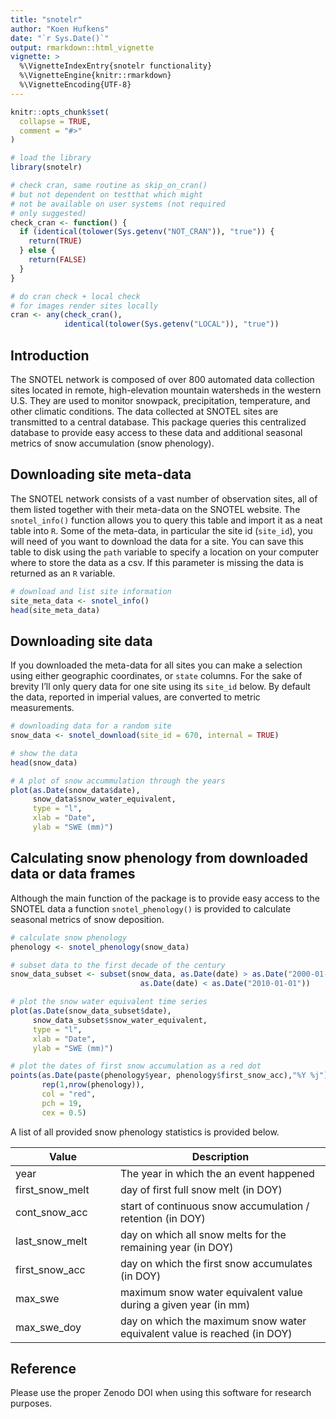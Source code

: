 ```yaml
---
title: "snotelr"
author: "Koen Hufkens"
date: "`r Sys.Date()`"
output: rmarkdown::html_vignette
vignette: >
  %\VignetteIndexEntry{snotelr functionality}
  %\VignetteEngine{knitr::rmarkdown}
  %\VignetteEncoding{UTF-8}
---
```


```r
knitr::opts_chunk$set(
  collapse = TRUE,
  comment = "#>"
)

# load the library
library(snotelr)

# check cran, same routine as skip_on_cran()
# but not dependent on testthat which might
# not be available on user systems (not required
# only suggested)
check_cran <- function() {
  if (identical(tolower(Sys.getenv("NOT_CRAN")), "true")) {
    return(TRUE)
  } else {
    return(FALSE)
  }
}

# do cran check + local check
# for images render sites locally
cran <- any(check_cran(),
            identical(tolower(Sys.getenv("LOCAL")), "true"))
```

## Introduction

The SNOTEL network is composed of over 800 automated data collection sites located in remote, high-elevation mountain watersheds in the western U.S. They are used to monitor snowpack, precipitation, temperature, and other climatic conditions. The data collected at SNOTEL sites are transmitted to a central database. This package queries this centralized database to provide easy access to these data and additional seasonal metrics of snow accumulation (snow phenology).

## Downloading site meta-data

The SNOTEL network consists of a vast number of observation sites, all of them listed together with their meta-data on the SNOTEL website. The `snotel_info()` function allows you to query this table and import it as a neat table into `R`. Some of the meta-data, in particular the site id (`site_id`), you will need of you want to download the data for a site. You can save this table to disk using the `path` variable to specify a location on your computer where to store the data as a csv. If this parameter is missing the data is returned as an `R` variable.

```r
# download and list site information
site_meta_data <- snotel_info()
head(site_meta_data)
```

## Downloading site data

If you downloaded the meta-data for all sites you can make a selection using either geographic coordinates, or `state` columns. For the sake of brevity I'll only query data for one site using its `site_id` below. By default the data, reported in imperial values, are converted to metric measurements.

```r
# downloading data for a random site
snow_data <- snotel_download(site_id = 670, internal = TRUE)

# show the data
head(snow_data)
```

```r
# A plot of snow accummulation through the years
plot(as.Date(snow_data$date),
     snow_data$snow_water_equivalent,
     type = "l",
     xlab = "Date",
     ylab = "SWE (mm)")
```

## Calculating snow phenology from downloaded data or data frames

Although the main function of the package is to provide easy access to the SNOTEL data a function `snotel_phenology()` is provided to calculate seasonal metrics of snow deposition.

```r
# calculate snow phenology
phenology <- snotel_phenology(snow_data)
```

```r
# subset data to the first decade of the century
snow_data_subset <- subset(snow_data, as.Date(date) > as.Date("2000-01-01") &
                             as.Date(date) < as.Date("2010-01-01"))

# plot the snow water equivalent time series
plot(as.Date(snow_data_subset$date),
     snow_data_subset$snow_water_equivalent,
     type = "l",
     xlab = "Date",
     ylab = "SWE (mm)")

# plot the dates of first snow accumulation as a red dot
points(as.Date(paste(phenology$year, phenology$first_snow_acc),"%Y %j"),
       rep(1,nrow(phenology)),
       col = "red",
       pch = 19,
       cex = 0.5)

```

A list of all provided snow phenology statistics is provided below.


| Value | Description |
| --------- | ------------------ |
| year      | The year in which the an event happened |
| first_snow_melt | day of first full snow melt (in DOY) |
| cont_snow_acc | start of continuous snow accumulation / retention (in DOY) |
| last_snow_melt | day on which all snow melts for the remaining year (in DOY) |
| first_snow_acc | day on which the first snow accumulates (in DOY) |
| max_swe | maximum snow water equivalent value during a given year (in mm) |
| max_swe_doy | day on which the maximum snow water equivalent value is reached (in DOY) |


## Reference

Please use the proper Zenodo DOI when using this software for research purposes.
